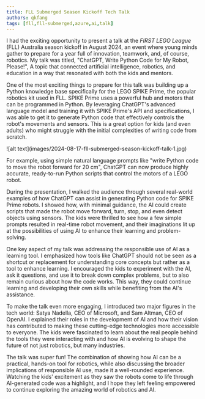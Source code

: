 ```yaml
---
title: FLL Submerged Season Kickoff Tech Talk
authors: qkfang
tags: [fll,fll-submerged,azure,ai,talk]
---
```



I had the exciting opportunity to present a talk at the *FIRST LEGO League* (FLL) Australia season kickoff in August 2024, an event where young minds gather to prepare for a year full of innovation, teamwork, and, of course, robotics. My talk was titled, "ChatGPT, Write Python Code for My Robot, Please!", A topic that connected artificial intelligence, robotics, and education in a way that resonated with both the kids and mentors.

One of the most exciting things to prepare for this talk was building up a Python knowledge base specifically for the LEGO SPIKE Prime, the popular robotics kit used in FLL. SPIKE Prime uses a powerful hub and motors that can be programmed in Python. By leveraging ChatGPT's advanced language model and training it with SPIKE Prime's API and specifications, I was able to get it to generate Python code that effectively controls the robot's movements and sensors. This is a great option for kids (and even adults) who might struggle with the initial complexities of writing code from scratch.

<div className="img-grid">
  <div className="img-item">
    ![alt text](images/2024-08-17-fll-submerged-season-kickoff-talk-1.jpg)
  </div>
</div>

For example, using simple natural language prompts like "write Python code to move the robot forward for 20 cm", ChatGPT can now produce highly accurate, ready-to-run Python scripts that control the motors of a LEGO robot.

During the presentation, I walked the audience through several real-world examples of how ChatGPT can assist in generating Python code for SPIKE Prime robots. I showed how, with minimal guidance, the AI could create scripts that made the robot move forward, turn, stop, and even detect objects using sensors. The kids were thrilled to see how a few simple prompts resulted in real-time robot movement, and their imaginations lit up at the possibilities of using AI to enhance their learning and problem-solving.

One key aspect of my talk was addressing the responsible use of AI as a learning tool. I emphasized how tools like ChatGPT should not be seen as a shortcut or replacement for understanding core concepts but rather as a tool to enhance learning. I encouraged the kids to experiment with the AI, ask it questions, and use it to break down complex problems, but to also remain curious about how the code works. This way, they could continue learning and developing their own skills while benefiting from the AI's assistance.

To make the talk even more engaging, I introduced two major figures in the tech world: Satya Nadella, CEO of Microsoft, and Sam Altman, CEO of OpenAI. I explained their roles in the development of AI and how their vision has contributed to making these cutting-edge technologies more accessible to everyone. The kids were fascinated to learn about the real people behind the tools they were interacting with and how AI is evolving to shape the future of not just robotics, but many industries.

The talk was super fun! The combination of showing how AI can be a practical, hands-on tool for robotics, while also discussing the broader implications of responsible AI use, made it a well-rounded experience. Watching the kids' excitement as they saw the robots come to life through AI-generated code was a highlight, and I hope they left feeling empowered to continue exploring the amazing world of robotics and AI.
